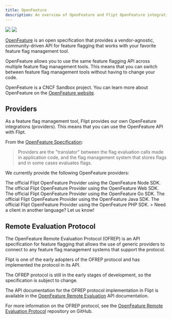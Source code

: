 ```yaml
---
title: OpenFeature
description: An overview of OpenFeature and Flipt OpenFeature integrations.
---
```


<Frame>
  <img
    noZoom
    className="block h-32 dark:hidden"
    src="/images/integration/openfeature-dark.svg"
  />
  <img
    noZoom
    className="hidden h-32 dark:block"
    src="/images/integration/openfeature-light.svg"
  />
</Frame>

[OpenFeature](https://openfeature.dev/) is an open specification that provides a vendor-agnostic, community-driven API for feature flagging that works with your favorite feature flag management tool.

OpenFeature allows you to use the same feature flagging API across multiple feature flag management tools. This means that you can switch between feature flag management tools without having to change your code.

OpenFeature is a CNCF Sandbox project. You can learn more about OpenFeature on the [OpenFeature website](https://openfeature.dev/).

## Providers

As a feature flag management tool, Flipt provides our own OpenFeature integrations (providers). This means that you can use the OpenFeature API with Flipt.

From the [OpenFeature Specification](https://docs.openfeature.dev/docs/specification/sections/providers):

> Providers are the "translator" between the flag evaluation calls made in application code, and the flag management system that stores flags and in some cases evaluates flags.

We currently provide the following OpenFeature providers:

<CardGroup cols={2}>
  <Card
    title="Node"
    href="https://github.com/open-feature/js-sdk-contrib/tree/main/libs/providers/flipt"
    icon="node"
    color="#68a063"
  >
    The official Flipt OpenFeature Provider using the OpenFeature Node SDK.
  </Card>
  <Card
    title="Browser"
    href="https://github.com/open-feature/js-sdk-contrib/tree/main/libs/providers/flipt-web"
    icon="js"
    color="#f7e018"
  >
    The official Flipt OpenFeature Provider using the OpenFeature Web SDK.
  </Card>
  <Card
    href="https://github.com/open-feature/go-sdk-contrib/tree/main/providers/flipt"
    title="Go"
    icon="golang"
    color="#00add8"
  >
    The official Flipt OpenFeature Provider using the OpenFeature Go SDK.
  </Card>
  <Card
    href="https://github.com/open-feature/java-sdk-contrib/tree/main/providers/flipt"
    title="Java"
    icon="java"
    color="#e41f23"
  >
    The official Flipt OpenFeature Provider using the OpenFeature Java SDK.
  </Card>
  <Card title="PHP (In Progress)" icon="php" color="#4c8abe">
    The official Flipt OpenFeature Provider using the OpenFeature PHP SDK.
  </Card>
  <Card
    href="https://github.com/flipt-io/flipt/discussions/2208"
    title="Request a Client"
    icon="github"
    color="#000000"
  >
    > Need a client in another language? Let us know!
  </Card>
</CardGroup>

## Remote Evaluation Protocol

The OpenFeature Remote Evaluation Protocol (OFREP) is an API specification for feature flagging that allows the use of generic providers to connect to any feature flag management systems that support the protocol.

Flipt is one of the early adopters of the OFREP protocol and has implemented the protocol in its API.

The OFREP protocol is still in the early stages of development, so the specification is subject to change.

The API documentation for the OFREP protocol implementation in Flipt is available in the [OpenFeature Remote Evaluation](/reference/openfeature/overview) API documentation.

For more information on the OFREP protocol, see the [OpenFeature Remote Evaluation Protocol](https://github.com/open-feature/protocol) repository on GitHub.